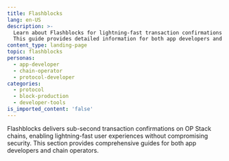 ```yaml
---
title: Flashblocks
lang: en-US
description: >-
  Learn about Flashblocks for lightning-fast transaction confirmations on OP Stack chains.
  This guide provides detailed information for both app developers and chain operators.
content_type: landing-page
topic: flashblocks
personas:
  - app-developer
  - chain-operator
  - protocol-developer
categories:
  - protocol
  - block-production
  - developer-tools
is_imported_content: 'false'
---
```

Flashblocks delivers sub-second transaction confirmations on OP Stack chains, enabling lightning-fast user experiences without compromising security. This section provides comprehensive guides for both app developers and chain operators.

<CardGroup>
  <Card title="Flashblocks" href="/operators/chain-operators/features/flashblocks/apps" />
  
  <Card title="Flashblocks: A Guide for Chain Operators" href="/operators/chain-operators/features/flashblocks/chain-operators" />
</CardGroup>
